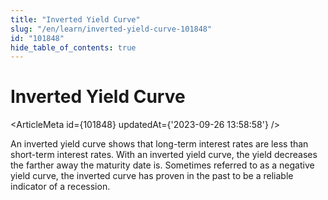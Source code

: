 ```yaml
---
title: "Inverted Yield Curve"
slug: "/en/learn/inverted-yield-curve-101848"
id: "101848"
hide_table_of_contents: true
---
```



# Inverted Yield Curve

<ArticleMeta id={101848} updatedAt={'2023-09-26 13:58:58'} />
<div className='border-solid border-b border-t-0 my-4 border-[var(--ifm-color-gray-300)]' />

An inverted yield curve shows that long-term interest rates are less than short-term interest rates. With an inverted yield curve, the yield decreases the farther away the maturity date is. Sometimes referred to as a negative yield curve, the inverted curve has proven in the past to be a reliable indicator of a recession.
